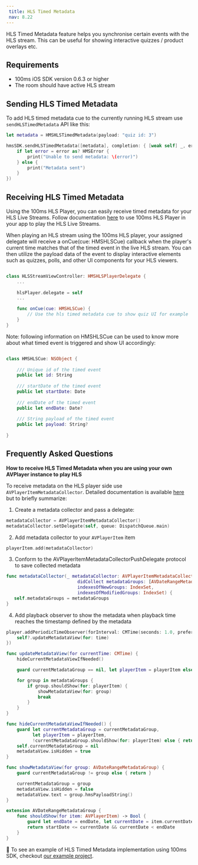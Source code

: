 ```yaml
---
 title: HLS Timed Metadata
 nav: 8.22
---
```


HLS Timed Metadata feature helps you synchronise certain events with the HLS stream. This can be useful for showing interactive quizzes / product overlays etc.

## Requirements

-   100ms iOS SDK version 0.6.3 or higher
-   The room should have active HLS stream

## Sending HLS Timed Metadata

To add HLS timed metadata cue to the currently running HLS stream use `sendHLSTimedMetadata` API like this:

```swift
let metadata = HMSHLSTimedMetadata(payload: "quiz id: 3")

hmsSDK.sendHLSTimedMetadata([metadata], completion: { [weak self] _, error in
    if let error = error as? HMSError {
        print("Unable to send metadata: \(error)")
    } else {
        print("Metadata sent")
    }
})
```

## Receiving HLS Timed Metadata

Using the 100ms HLS Player, you can easily receive timed metadata for your HLS Live Streams. Follow documentation [here](/ios/v2/how--to-guides/record-and-live-stream/hls/hls-player) to use 100ms HLS Player in your app to play the HLS Live Streams.

When playing an HLS stream using the 100ms HLS player, your assigned delegate will receive a onCue(cue: HMSHLSCue) callback when the player's current time matches that of the timed event in the live HLS stream. You can then utilize the payload data of the event to display interactive elements such as quizzes, polls, and other UI components for your HLS viewers.

```swift

class HLSStreamViewController: HMSHLSPlayerDelegate {
    ...
    
    hlsPlayer.delegate = self
    ...

    func onCue(cue: HMSHLSCue) {
        // Use the hls timed metadata cue to show quiz UI for example
    }
}

```

Note: following information on HMSHLSCue can be used to know more about what timed event is triggered and show UI accordingly:

```swift

class HMSHLSCue: NSObject {
    
    /// Unique id of the timed event
    public let id: String
    
    /// startDate of the timed event
    public let startDate: Date
    
    /// endDate of the timed event
    public let endDate: Date?
    
    /// String payload of the timed event
    public let payload: String?
    
}

```


## Frequently Asked Questions

**How to receive HLS Timed Metadata when you are using your own AVPlayer instance to play HLS**

To receive metadata on the HLS player side use `AVPlayerItemMetadataCollector`. Detailed documentation is available [here](https://developer.apple.com/documentation/avfoundation/avplayeritemmetadatacollector) but to briefly summarize:

1. Create a metadata collector and pass a delegate:

```swift
metadataCollector = AVPlayerItemMetadataCollector()
metadataCollector.setDelegate(self, queue: DispatchQueue.main)
```

2. Add metadata collector to your `AVPlayerItem` item

```swift
playerItem.add(metadataCollector)
```

3. Conform to the AVPlayerItemMetadataCollectorPushDelegate protocol to save collected metadata

```swift
func metadataCollector(_ metadataCollector: AVPlayerItemMetadataCollector,
                           didCollect metadataGroups: [AVDateRangeMetadataGroup],
                           indexesOfNewGroups: IndexSet,
                           indexesOfModifiedGroups: IndexSet) {
   self.metadataGroups = metadataGroups
}
```

4. Add playback observer to show the metadata when playback time reaches the timestamp defined by the metadata

```swift
player.addPeriodicTimeObserver(forInterval: CMTime(seconds: 1.0, preferredTimescale: CMTimeScale(NSEC_PER_SEC)), queue: .main, using: { [weak self] time in
    self?.updateMetadataView(for: time)
})

```

```swift
func updateMetadataView(for currentTime: CMTime) {
    hideCurrentMetadataViewIfNeeded()

    guard currentMetadataGroup == nil, let playerItem = playerItem else { return }

    for group in metadataGroups {
        if group.shouldShow(for: playerItem) {
            showMetadataView(for: group)
            break
        }
    }
}

func hideCurrentMetadataViewIfNeeded() {
    guard let currentMetadataGroup = currentMetadataGroup,
          let playerItem = playerItem,
          !currentMetadataGroup.shouldShow(for: playerItem) else { return }
    self.currentMetadataGroup = nil
    metadataView.isHidden = true
}

func showMetadataView(for group: AVDateRangeMetadataGroup) {
    guard currentMetadataGroup != group else { return }

    currentMetadataGroup = group
    metadataView.isHidden = false
    metadataView.text = group.hmsPayloadString()
}
```

```swift
extension AVDateRangeMetadataGroup {
    func shouldShow(for item: AVPlayerItem) -> Bool {
        guard let endDate = endDate, let currentDate = item.currentDate() else { return false }
        return startDate <= currentDate && currentDate < endDate
    }
}
```

👀 To see an example of HLS Timed Metadata implementation using 100ms SDK, checkout [our example project](https://github.com/100mslive/100ms-ios-sdk/blob/main/Example/HMSSDKExample/Meeting/HLS/HLSStreamViewController.swift).
